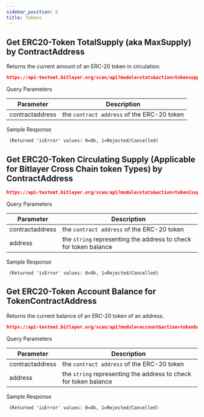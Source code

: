 ---
sidebar_position: 6
title: Tokens
---


## Get ERC20-Token TotalSupply (aka MaxSupply) by ContractAddress
Returns the current amount of an ERC-20 token in circulation.

```json
https://api-testnet.bitlayer.org/scan/api?module=stats&action=tokensupply&contractaddress=0xe9e7cea3dedca5984780bafc599bd69add087d56
```

<Tabs>
  <TabItem value="request" label="Request" default>
    Query Parameters

| Parameter | Description                                            |
|---|---|
| contractaddress | the `contract address` of the ERC-20 token |

    
  </TabItem>
  <TabItem value="response" label="Response">
    Sample Response
      
     (Returned 'isError' values: 0=Ok, 1=Rejected/Cancelled)



  </TabItem>
</Tabs>

## Get ERC20-Token Circulating Supply (Applicable for Bitlayer Cross Chain token Types) by ContractAddress

```json
https://api-testnet.bitlayer.org/scan/api?module=stats&action=tokenCsupply&contractaddress=0xe9e7cea3dedca5984780bafc599bd69add087d56
```

<Tabs>
  <TabItem value="request" label="Request" default>
    Query Parameters

| Parameter | Description                                            |
|---|---|
| contractaddress | the `contract address` of the ERC-20 token |
| address | the `string` representing the address to check for token balance |


    
  </TabItem>
  <TabItem value="response" label="Response">
    Sample Response
      
     (Returned 'isError' values: 0=Ok, 1=Rejected/Cancelled)



  </TabItem>
</Tabs>


## Get ERC20-Token Account Balance for TokenContractAddress
Returns the current balance of an ERC-20 token of an address.

```json
https://api-testnet.bitlayer.org/scan/api?module=account&action=tokenbalance&contractaddress=0xe9e7cea3dedca5984780bafc599bd69add087d56&address=0x89e73303049ee32919903c09e8de5629b84f59eb&tag=latest
```

<Tabs>
  <TabItem value="request" label="Request" default>
    Query Parameters

| Parameter | Description                                            |
|---|---|
| contractaddress | the `contract address` of the ERC-20 token |
| address | the `string` representing the address to check for token balance |


    
  </TabItem>
  <TabItem value="response" label="Response">
    Sample Response
      
     (Returned 'isError' values: 0=Ok, 1=Rejected/Cancelled)



  </TabItem>
</Tabs>

